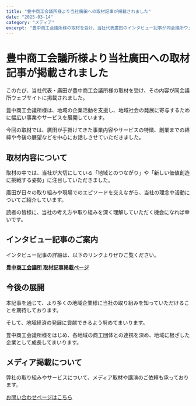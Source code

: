 ```yaml
---
title: "豊中商工会議所様より当社廣田への取材記事が掲載されました"
date: "2025-03-14"
category: "メディア"
excerpt: "豊中商工会議所様の取材を受け、当社代表廣田のインタビュー記事が同会議所ウェブサイトに掲載されました。"
---
```


# 豊中商工会議所様より当社廣田への取材記事が掲載されました

このたび、当社代表・廣田が豊中商工会議所様の取材を受け、その内容が同会議所ウェブサイトに掲載されました。

豊中商工会議所様は、地域の企業活動を支援し、地域社会の発展に寄与するために幅広い事業やサービスを展開しています。

今回の取材では、廣田が手掛けてきた事業内容やサービスの特徴、創業までの経緯や今後の展望などを中心にお話しさせていただきました。

## 取材内容について

取材の中では、当社が大切にしている「地域とのつながり」や「新しい価値創造に挑戦する姿勢」に注目していただきました。

廣田が日々の取り組みや現場でのエピソードを交えながら、当社の理念や活動についてご紹介しています。

読者の皆様に、当社の考え方や取り組みを深く理解していただく機会になれば幸いです。

## インタビュー記事のご案内

インタビュー記事の詳細は、以下のリンクよりぜひご覧ください。

**[豊中商工会議所 取材記事掲載ページ](https://www.ooaana.or.jp/info/collect/single/?id=326)**

## 今後の展開

本記事を通じて、より多くの地域企業様に当社の取り組みを知っていただけることを期待しております。

そして、地域経済の発展に貢献できるよう努めてまいります。

豊中商工会議所様をはじめ、各地域の商工団体との連携を深め、地域に根ざした企業として成長してまいります。

## メディア掲載について

弊社の取り組みやサービスについて、メディア取材や講演のご依頼も承っております。

[お問い合わせページはこちら](/contact)